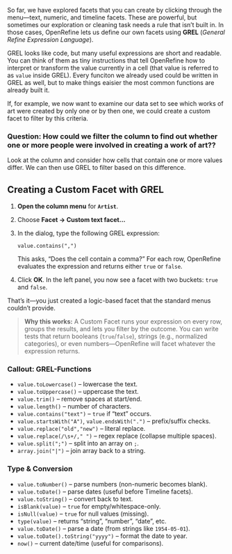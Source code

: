 So far, we have explored facets that you can create by clicking through the menu—text, numeric, and timeline facets. These are powerful, but sometimes our exploration or cleaning task needs a rule that isn’t built in. In those cases, OpenRefine lets us define our own facets using **GREL** (*General Refine Expression Language*).

GREL looks like code, but many useful expressions are short and readable. You can think of them as tiny instructions that tell OpenRefine how to interpret or transform the value currently in a cell (that value is referred to as `value` inside GREL). Every funciton we already used could be written in GREL as well, but to make things eaisier the most common functions are already built it.

If, for example, we now want to examine our data set to see which works of art were created by only one or by then one, we could create a custom facet to filter by this criteria.

::::::::::::: discussion

### Question: How could we filter the column to find out whether one or more people were involved in creating a work of art??

Look at the column and consider how cells that contain one or more values differ. We can then use GREL to filter based on this difference.
::::::::::::::::::::



## Creating a Custom Facet with GREL

1. **Open the column menu** for **`Artist`**.

2. Choose **Facet → Custom text facet…**

3. In the dialog, type the following GREL expression:

   ```grel
   value.contains(",")
   ```

   This asks, “Does the cell contain a comma?” For each row, OpenRefine evaluates the expression and returns either `true` or `false`.

4. Click **OK**. In the left panel, you now see a facet with two buckets: `true` and `false`.


That’s it—you just created a logic-based facet that the standard menus couldn’t provide.

> **Why this works:** A Custom Facet runs your expression on every row, groups the results, and lets you filter by the outcome. You can write tests that return booleans (`true`/`false`), strings (e.g., normalized categories), or even numbers—OpenRefine will facet whatever the expression returns.



::::::::::::::::::::::::::::::::::::: callout

### Callout: GREL-Functions

* `value.toLowercase()` – lowercase the text.
* `value.toUppercase()` – uppercase the text.
* `value.trim()` – remove spaces at start/end.
* `value.length()` – number of characters.
* `value.contains("text")` – `true` if "text" occurs.
* `value.startsWith("A")`, `value.endsWith(".")` – prefix/suffix checks.
* `value.replace("old","new")` – literal replace.
* `value.replace(/\s+/," ")` – regex replace (collapse multiple spaces).
* `value.split(";")` – split into an array on `;`.
* `array.join("|")` – join array back to a string.

### Type & Conversion

* `value.toNumber()` – parse numbers (non-numeric becomes blank).
* `value.toDate()` – parse dates (useful before Timeline facets).
* `value.toString()` – convert back to text.
* `isBlank(value)` – `true` for empty/whitespace-only.
* `isNull(value)` – `true` for null values (missing).
* `type(value)` – returns "string", "number", "date", etc.
* `value.toDate()` – parse a date (from strings like `1954-05-01`).
* `value.toDate().toString("yyyy")` – format the date to year.
* `now()` – current date/time (useful for comparisons).

::::::::::::::::::::::::::::::::::::::::::::::::


